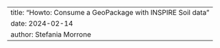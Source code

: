 ---
title: "Howto: Consume a GeoPackage with INSPIRE Soil data"
date: 2024-02-14
author: Stefania Morrone
---